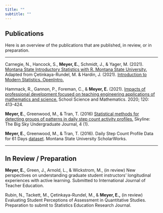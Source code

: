 ```yaml
---
title: ""
subtitle: ""
---
```


## Publications 

Here is an overview of the publications that are published, in review, or in preparation.

<hr/>

Carnegie, N., Hancock, S., **Meyer, E.**, Schmidt, J., & Yager, M. (2021). [Montana State Introductory  Statistics with R. Montana State University.](https://mtstateintrostats.github.io/IntroStatTextbook/) Adapted from Çetinkaya-Rundel, M. & Hardin, J. (2021). [Introduction to Modern Statistics. OpenIntro.](https://openintro-ims.netlify.app/)

Hammack, R., Gannon, P., Foreman, C., & **Meyer, E.** (2021). [Impacts of professional development focused on teaching engineering applications of mathematics and science.](https://onlinelibrary.wiley.com/doi/10.1111/ssm.12430) School Science and
Mathematics. 2020; 120: 413-424. 

**Meyer, E.**, Greenwood, M., & Tran, T. (2016) [Statistical methods for detecting groups of patterns in daily step count activity profiles.](https://scholarworks.montana.edu/xmlui/handle/1/14924) Skyline: The Big Sky Undergraduate Journal, 4 (1).

**Meyer, E.**, Greenwood, M., & Tran, T. (2016). Daily Step Count Profile Data for 61 Days [dataset](https://scholarworks.montana.edu/xmlui/handle/1/9897).
Montana State University ScholarWorks.

<hr/>

## In Review / Preparation

**Meyer, E.**, Green, J., Arnold, L., & Wickstrom, M., (in review) New perspectives on
understanding graduate student instructors' longitudinal experiences with active learning. Submitted to International Journal of Teacher Education. 

Rubin, N., Tackett, M., Çetinkaya-Rundel, M., & **Meyer, E.,** (in review) Evaluating Student Perceptions of Assessment in Quantitative Studies. Preparation to submit to Statistics Education Research Journal. 



